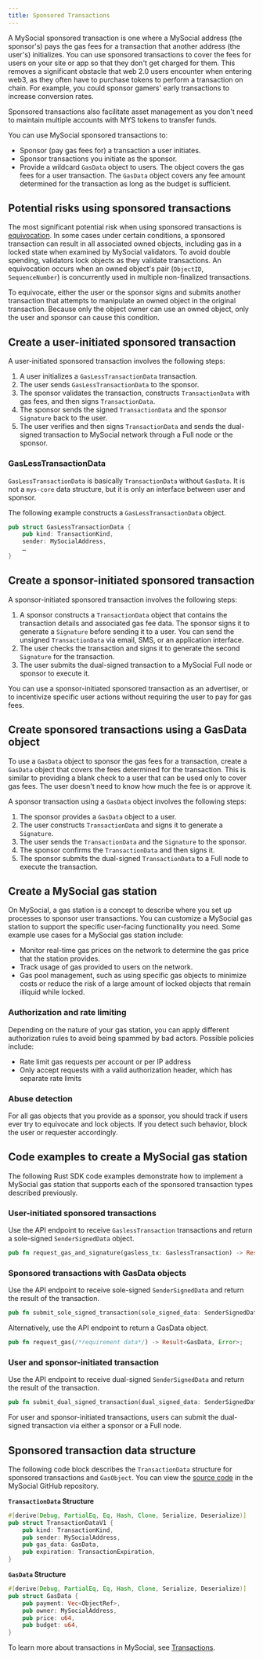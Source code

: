 ```yaml
---
title: Sponsored Transactions
---
```


A MySocial sponsored transaction is one where a MySocial address (the sponsor's) pays the gas fees for a transaction that another address (the user's) initializes. You can use sponsored transactions to cover the fees for users on your site or app so that they don't get charged for them. This removes a significant obstacle that web 2.0 users encounter when entering web3, as they often have to purchase tokens to perform a transaction on chain. For example, you could sponsor gamers' early transactions to increase conversion rates.

Sponsored transactions also facilitate asset management as you don't need to maintain multiple accounts with MYS tokens to transfer funds.

You can use MySocial sponsored transactions to:
- Sponsor (pay gas fees for) a transaction a user initiates.
- Sponsor transactions you initiate as the sponsor.
- Provide a wildcard `GasData` object to users. The object covers the gas fees for a user transaction. The `GasData` object covers any fee amount determined for the transaction as long as the budget is sufficient.

## Potential risks using sponsored transactions

The most significant potential risk when using sponsored transactions is [equivocation](/references/mys-glossary.mdx#equivocation). In some cases under certain conditions, a sponsored transaction can result in all associated owned objects, including gas in a locked state when examined by MySocial validators. To avoid double spending, validators lock objects as they validate transactions. An equivocation occurs when an owned object's pair (`ObjectID`, `SequenceNumber`) is concurrently used in multiple non-finalized transactions.

To equivocate, either the user or the sponsor signs and submits another transaction that attempts to manipulate an owned object in the original transaction. Because only the object owner can use an owned object, only the user and sponsor can cause this condition.

## Create a user-initiated sponsored transaction

A user-initiated sponsored transaction involves the following steps:

 1. A user initializes a `GasLessTransactionData` transaction.
 1. The user sends `GasLessTransactionData` to the sponsor.
 1. The sponsor validates the transaction, constructs `TransactionData` with gas fees, and then signs `TransactionData`.
 1. The sponsor sends the signed `TransactionData` and the sponsor `Signature` back to the user.
 1. The user verifies and then signs `TransactionData` and sends the dual-signed transaction to MySocial network through a Full node or the sponsor.

### GasLessTransactionData

`GasLessTransactionData` is basically `TransactionData` without `GasData`. It is not a `mys-core` data structure, but it is only an interface between user and sponsor.

The following example constructs a `GasLessTransactionData`  object.

```rust
pub struct GasLessTransactionData {
    pub kind: TransactionKind,
    sender: MySocialAddress,
    …
}
```

## Create a sponsor-initiated sponsored transaction  

A sponsor-initiated sponsored transaction involves the following steps:
 1. A sponsor constructs a `TransactionData` object that contains the transaction details and associated gas fee data. The sponsor signs it to generate a `Signature` before sending it to a user. You can send the unsigned `TransactionData` via email, SMS, or an application interface.
 1. The user checks the transaction and signs it to generate the second `Signature` for the transaction.
 1. The user submits the dual-signed transaction to a MySocial Full node or sponsor to execute it.

You can use a sponsor-initiated sponsored transaction as an advertiser, or to incentivize specific user actions without requiring the user to pay for gas fees.

## Create sponsored transactions using a GasData object

To use a `GasData` object to sponsor the gas fees for a transaction, create a `GasData` object that covers the fees determined for the transaction. This is similar to providing a blank check to a user that can be used only to cover gas fees. The user doesn't need to know how much the fee is or approve it.

 A sponsor transaction using a `GasData` object involves the following steps:
 1. The sponsor provides a `GasData` object to a user.
 1. The user constructs `TransactionData` and signs it to generate a `Signature`.
 1. The user sends the `TransactionData` and the `Signature` to the sponsor.
 1. The sponsor confirms the `TransactionData` and then signs it.
 1. The sponsor submits the dual-signed `TransactionData` to a Full node to execute the transaction.

## Create a MySocial gas station

On MySocial, a gas station is a concept to describe where you set up processes to sponsor user transactions. You can customize a MySocial gas station to support the specific user-facing functionality you need. Some example use cases for a MySocial gas station include:

- Monitor real-time gas prices on the network to determine the gas price that the station provides.
- Track usage of gas provided to users on the network.
- Gas pool management, such as using specific gas objects to minimize costs or reduce the risk of a large amount of locked objects that remain illiquid while locked.

### Authorization and rate limiting

Depending on the nature of your gas station, you can apply different authorization rules to avoid being spammed by bad actors. Possible policies include:

- Rate limit gas requests per account or per IP address
- Only accept requests with a valid authorization header, which has separate rate limits

### Abuse detection

For all gas objects that you provide as a sponsor, you should track if users ever try to equivocate and lock objects. If you detect such behavior, block the user or requester accordingly.

## Code examples to create a MySocial gas station

The following Rust SDK code examples demonstrate how to implement a MySocial gas station that supports each of the sponsored transaction types described previously.

### User-initiated sponsored transactions

Use the API endpoint to receive `GaslessTransaction` transactions and return a sole-signed `SenderSignedData` object.

```rust
pub fn request_gas_and_signature(gasless_tx: GaslessTransaction) -> Result<SenderSignedData, Error>;
```

### Sponsored transactions with GasData objects

Use the API endpoint to receive sole-signed `SenderSignedData` and return the result of the transaction.

```rust
pub fn submit_sole_signed_transaction(sole_signed_data: SenderSignedData) -> Result<(Transaction, CertifiedTransactionEffects), Error>;
```

Alternatively, use the API endpoint to return a GasData object.

```rust
pub fn request_gas(/*requirement data*/) -> Result<GasData, Error>;
```

### User and sponsor-initiated transaction

Use the API endpoint to receive dual-signed `SenderSignedData` and return the result of the transaction.

```rust
pub fn submit_dual_signed_transaction(dual_signed_data: SenderSignedData) -> Result<(Transaction, CertifiedTransactionEffects), Error>;
```

For user and sponsor-initiated transactions, users can submit the dual-signed transaction via either a sponsor or a Full node.

## Sponsored transaction data structure

The following code block describes the `TransactionData` structure for sponsored transactions and `GasObject`. You can view the [source code](https://github.com/MystenLabs/mys/blob/224a28ed9dece21a952547896bd5d794bdf8b562/crates/mys-types/src/transaction.rs) in the MySocial GitHub repository.

**`TransactionData` Structure**
```rust
#[derive(Debug, PartialEq, Eq, Hash, Clone, Serialize, Deserialize)]
pub struct TransactionDataV1 {
    pub kind: TransactionKind,
    pub sender: MySocialAddress,
    pub gas_data: GasData,
    pub expiration: TransactionExpiration,
}
```

**`GasData` Structure**
```rust
#[derive(Debug, PartialEq, Eq, Hash, Clone, Serialize, Deserialize)]
pub struct GasData {
    pub payment: Vec<ObjectRef>,
    pub owner: MySocialAddress,
    pub price: u64,
    pub budget: u64,
}
```

To learn more about transactions in MySocial, see [Transactions](../transactions.mdx).
